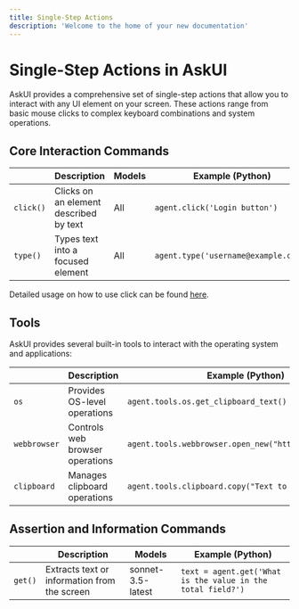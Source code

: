 ```yaml
---
title: Single-Step Actions 
description: 'Welcome to the home of your new documentation'
---
```


# Single-Step Actions in AskUI

AskUI provides a comprehensive set of single-step actions that allow you to interact with any UI element on your screen. These actions range from basic mouse clicks to complex keyboard combinations and system operations.

## Core Interaction Commands

|  | **Description** | **Models** | **Example (Python)** |
| --- | --- | --- | --- |
| `click()` | Clicks on an element described by text | All | `agent.click('Login button')` |
| `type()` | Types text into a focused element | All | `agent.type('username@example.com')` |

Detailed usage on how to use click can be found [here](/02-api-reference/01-agent-frameworks/02-python/02-vision-agent-api/agent).

## Tools

AskUI provides several built-in tools to interact with the operating system and applications:

|  | **Description** | **Example (Python)** |
| --- | --- | --- |
| `os` | Provides OS-level operations | `agent.tools.os.get_clipboard_text()` |
| `webbrowser` | Controls web browser operations | `agent.tools.webbrowser.open_new("https://askui.com")` |
| `clipboard` | Manages clipboard operations | `agent.tools.clipboard.copy("Text to copy")` |

## Assertion and Information Commands

|  | **Description** | **Models** | **Example (Python)** |
| --- | --- | --- | --- |
| `get()` | Extracts text or information from the screen | sonnet-3.5-latest | `text = agent.get('What is the value in the total field?')` |
